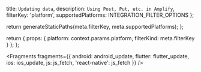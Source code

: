   title: `Updating data`,
  description: `Using Post, Put, etc. in Amplify`,
  filterKey: 'platform',
  supportedPlatforms: INTEGRATION_FILTER_OPTIONS
};



  return generateStaticPaths(meta.filterKey, meta.supportedPlatforms);
};

  return {
    props: {
      platform: context.params.platform,
      filterKind: meta.filterKey
    }
  };
};


<Fragments
  fragments={{
    android: android_update,
    flutter: flutter_update,
    ios: ios_update,
    js: js_fetch,
    'react-native': js_fetch
  }}
/>
